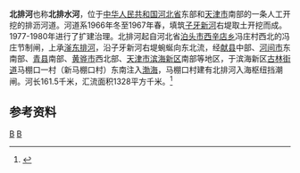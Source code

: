 '''北排河'''也称'''北排水河'''，位于[[中华人民共和国|中华人民共和国]][[河北省|河北省]]东部和[[天津市|天津市]]南部的一条人工开挖的排沥河道。河道系1966年冬至1967年春，填筑[[子牙新河|子牙新河]]右堤取土开挖而成。1977-1980年进行了扩建治理。北排河起自河北省[[泊头市|泊头市]][[西辛店乡|西辛店乡]]冯庄村西北的冯庄节制闸，上承[[滏东排河|滏东排河]]，沿子牙新河右堤蜿蜒向东北流，经[[献县|献县]]中部、[[河间市|河间市]]东南部、[[青县|青县]]南部、[[黄骅市|黄骅市]]西北部、[[天津市|天津市]][[滨海新区|滨海新区]]南部等地区，于滨海新区[[古林街道|古林街道]]马棚口一村（新马棚口村）东南注入[[渤海|渤海]]，马棚口村建有北排河入海枢纽挡潮闸。河长161.5千米，汇流面积1328平方千米。<ref name="中国河湖大典">{{cite book zh |author=《[[中国河湖大典|中国河湖大典]]》编纂委员会 |title=《中国河湖大典·海河卷》 |format=M |edition=1 |location=北京 |publisher=中国水利水电出版社 |date=2013年1月 |pages=201页 |id= ISBN 978-7-5170-0563-6}}</ref>
==参考资料==
{{reflist}}
[[Category:河北河流|B]]
[[Category:天津河流|B]]